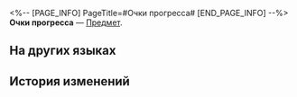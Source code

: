 <%-- [PAGE_INFO]
PageTitle=#Очки прогресса#
[END_PAGE_INFO] --%>
{{Предмет Инфобокс
|id          = 170
|Изображение = Предмет Очки прогресса.png
|Тип         = 
|Инвентарь   = 
|Редкость    = 3
|Эффект      = 
|Описание    = 
}}
'''Очки прогресса''' — [[Предмет]].

==На других языках==
{{На других языках
|en   = Exploration Points
|zhs  = 探索积分
|zht  = 探索積分
|ja   = 探索ポイント
|ko   = 탐사 점수
|es   = Puntos de exploración
|fr   = Points d'exploration
|ru   = Очки прогресса
|th   = แต้มการสำรวจ
|vi   = Điểm Khám Phá
|de   = Erkundungspunkte
|id   = Skor Eksplorasi
|pt   = Pontos de Exploração
}}

==История изменений==
{{История изменений|3.5}}